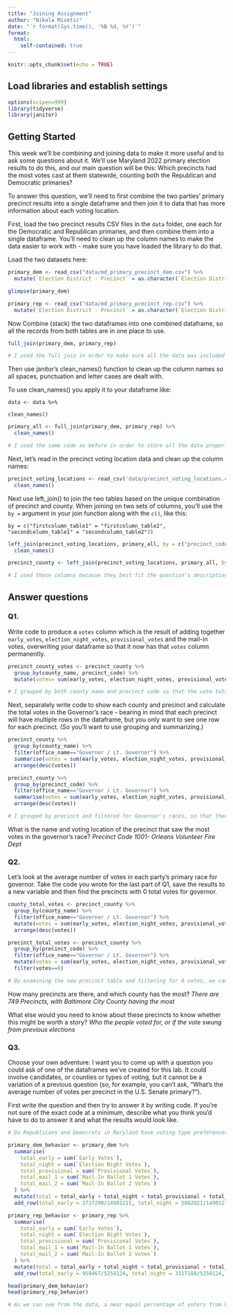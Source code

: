 ```yaml
---
title: "Joining Assignment"
author: "Nikola Misetic"
date: "`r format(Sys.time(), '%B %d, %Y')`"
format:
  html:
    self-contained: true
---
```


```r
knitr::opts_chunk$set(echo = TRUE)
```

## Load libraries and establish settings

```r
options(scipen=999)
library(tidyverse)
library(janitor)
```

## Getting Started

This week we'll be combining and joining data to make it more useful and to ask some questions about it. We'll use Maryland 2022 primary election results to do this, and our main question will be this: Which precincts had the most votes cast at them statewide, counting both the Republican and Democratic primaries?

To answer this question, we'll need to first combine the two parties' primary precinct results into a single dataframe and then join it to data that has more information about each voting location.

First, load the two precinct results CSV files in the `data` folder, one each for the Democratic and Republican primaries, and then combine them into a single dataframe. You'll need to clean up the column names to make the data easier to work with - make sure you have loaded the library to do that.

Load the two datasets here:

```r
primary_dem <- read_csv("data/md_primary_precinct_dem.csv") %>% 
  mutate(`Election District - Precinct` = as.character(`Election District - Precinct`))

glimpse(primary_dem)

primary_rep <- read_csv("data/md_primary_precinct_rep.csv") %>% 
  mutate(`Election District - Precinct` = as.character(`Election District - Precinct`))
```

Now Combine (stack) the two dataframes into one combined dataframe, so all the records from both tables are in one place to use.

```r
full_join(primary_dem, primary_rep)

# I used the full join in order to make sure all the data was included
```

Then use janitor's clean_names() function to clean up the column names so all spaces, punctuation and letter cases are dealt with.

To use clean_names() you apply it to your dataframe like:

`data <- data %>%`

`clean_names()`

```r
primary_all <- full_join(primary_dem, primary_rep) %>% 
  clean_names()

# I used the same code as before in order to store all the data properly
```

Next, let's read in the precinct voting location data and clean up the column names:

```r
precinct_voting_locations <- read_csv('data/precinct_voting_locations.csv') %>%
  clean_names()

```

Next use left_join() to join the two tables based on the unique combination of precinct and county. When joining on two sets of columns, you'll use the `by =` argument in your join function along with the `c()`, like this:

`by = c("firstcolumn_table1" = "firstcolumn_table2", "secondcolumn_table1" = "secondcolumn_table2"))`

```r
left_join(precinct_voting_locations, primary_all, by = c("precinct_code" = "election_district_precinct", "county_code" = "county"))%>% 
  clean_names()

precinct_county <- left_join(precinct_voting_locations, primary_all, by = c("precinct_code" = "election_district_precinct", "county_code" = "county"))

# I used these columns because they best fit the question's description. I also created a new table from this data in order to use it for the following questions
```

## Answer questions

### Q1.

Write code to produce a `votes` column which is the result of adding together `early_votes`, `election_night_votes`, `provisional_votes` and the mail-in votes, overwriting your dataframe so that it now has that `votes` column permanently.

```r
precinct_county_votes <- precinct_county %>% 
  group_by(county_name, precinct_code) %>%
  mutate(votes= sum(early_votes, election_night_votes, provisional_votes, mail_in_ballot_1_votes, mail_in_ballot_2_votes))

# I grouped by both county name and precinct code so that the vote totals would be easier to see, then performed a mutate function in order to visualize the total votes per grouping.
```

Next, separately write code to show each county and precinct and calculate the total votes in the Governor's race - bearing in mind that each precinct will have multiple rows in the dataframe, but you only want to see one row for each precinct. (So you'll want to use grouping and summarizing.)

```r
precinct_county %>% 
  group_by(county_name) %>% 
  filter(office_name=="Governor / Lt. Governor") %>% 
  summarise(votes = sum(early_votes, election_night_votes, provisional_votes, mail_in_ballot_1_votes, mail_in_ballot_2_votes)) %>% 
  arrange(desc(votes))

precinct_county %>% 
  group_by(precinct_code) %>% 
  filter(office_name=="Governor / Lt. Governor") %>% 
  summarise(votes = sum(early_votes, election_night_votes, provisional_votes, mail_in_ballot_1_votes, mail_in_ballot_2_votes)) %>% 
  arrange(desc(votes))

# I grouped by precinct and filtered for Governor's races, so that there is less data to sift through. I then used the same code as the previous question in order to tally the votes
```

What is the name and voting location of the precinct that saw the most votes in the governor's race? *Precinct Code 1001- Orleans Volunteer Fire Dept*

### Q2.

Let's look at the average number of votes in each party's primary race for governor. Take the code you wrote for the last part of Q1, save the results to a new variable and then find the precincts with 0 total votes for governor.

```r
county_total_votes <- precinct_county %>% 
  group_by(county_name) %>% 
  filter(office_name=="Governor / Lt. Governor") %>% 
  mutate(votes = sum(early_votes, election_night_votes, provisional_votes, mail_in_ballot_1_votes, mail_in_ballot_2_votes)) %>% 
  arrange(desc(votes))

precinct_total_votes <- precinct_county %>% 
  group_by(precinct_code) %>% 
  filter(office_name=="Governor / Lt. Governor") %>% 
  mutate(votes = sum(early_votes, election_night_votes, provisional_votes, mail_in_ballot_1_votes, mail_in_ballot_2_votes)) %>% 
  filter(votes==0)

# By examining the new precinct table and filtering for 0 votes, we can see that there are 2 counties with 0 votes
```

How many precincts are there, and which county has the most? *There are 749 Precincts, with Baltimore City County having the most*

What else would you need to know about these precincts to know whether this might be worth a story? *Who the people voted for, or if the vote swung from previous elections*

### Q3.

Choose your own adventure: I want you to come up with a question you could ask of one of the dataframes we've created for this lab. It could involve candidates, or counties or types of voting, but it cannot be a variation of a previous question (so, for example, you can't ask, "What's the average number of votes per precinct in the U.S. Senate primary?").

First write the question and then try to answer it by writing code. If you're not sure of the exact code at a minimum, describe what you think you'd have to do to answer it and what the results would look like.

```r
# Do Republicans and Democrats in Maryland have voting type preferences?

primary_dem_behavior <- primary_dem %>% 
  summarise(
    total_early = sum(`Early Votes`),
    total_night = sum(`Election Night Votes`),
    total_provisional = sum(`Provisional Votes`),
    total_mail_1 = sum(`Mail-In Ballot 1 Votes`),
    total_mail_2 = sum(`Mail-In Ballot 2 Votes`)
  ) %>% 
  mutate(total = total_early + total_night + total_provisional + total_mail_1 + total_mail_2) %>% 
  add_row(total_early = 2717290/14901215, total_night = 5882921/14901215, total_provisional = 676612/14901215, total_mail_1 = 4543514/14901215, total_mail_2 = 1080878/14901215)

primary_rep_behavior <- primary_rep %>% 
  summarise(
    total_early = sum(`Early Votes`),
    total_night = sum(`Election Night Votes`),
    total_provisional = sum(`Provisional Votes`),
    total_mail_1 = sum(`Mail-In Ballot 1 Votes`),
    total_mail_2 = sum(`Mail-In Ballot 2 Votes`)
  ) %>% 
  mutate(total = total_early + total_night + total_provisional + total_mail_1 + total_mail_2) %>% 
  add_row(total_early = 959467/5258124, total_night = 3317188/5258124, total_provisional = 155878/5258124, total_mail_1 = 594865/5258124, total_mail_2 = 230726/5258124)

head(primary_dem_behavior)
head(primary_rep_behavior)

# As we can see from the data, a near equal percentage of voters from both parties voted early. A significantly larger proportion of Democrats had provisional and mail-in votes, while a larger proportion of Republicans voted on election night. This appears to reflect national trends.




```
